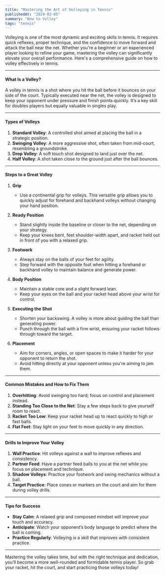 ```yaml
---
title: "Mastering the Art of Volleying in Tennis"
publishedAt: "2024-02-05"
summary: "How to Volley"
tags: "tennis"
---
```


Volleying is one of the most dynamic and exciting skills in tennis. It requires quick reflexes, proper technique, and the confidence to move forward and attack the ball near the net. Whether you're a beginner or an experienced player looking to refine your game, mastering the volley can significantly elevate your overall performance. Here's a comprehensive guide on how to volley effectively in tennis.

---

#### **What Is a Volley?**
A volley in tennis is a shot where you hit the ball before it bounces on your side of the court. Typically executed near the net, the volley is designed to keep your opponent under pressure and finish points quickly. It’s a key skill for doubles players but equally valuable in singles play.

---

#### **Types of Volleys**
1. **Standard Volley**: A controlled shot aimed at placing the ball in a strategic position.
2. **Swinging Volley**: A more aggressive shot, often taken from mid-court, resembling a groundstroke.
3. **Drop Volley**: A soft touch shot designed to land just over the net.
4. **Half Volley**: A shot taken close to the ground just after the ball bounces.

---

#### **Steps to a Great Volley**

1. **Grip**
   - Use a continental grip for volleys. This versatile grip allows you to quickly adjust for forehand and backhand volleys without changing your hand position.

2. **Ready Position**
   - Stand slightly inside the baseline or closer to the net, depending on your strategy.
   - Keep your knees bent, feet shoulder-width apart, and racket held out in front of you with a relaxed grip.

3. **Footwork**
   - Always stay on the balls of your feet for agility.
   - Step forward with the opposite foot when hitting a forehand or backhand volley to maintain balance and generate power.

4. **Body Position**
   - Maintain a stable core and a slight forward lean.
   - Keep your eyes on the ball and your racket head above your wrist for control.

5. **Executing the Shot**
   - Shorten your backswing. A volley is more about guiding the ball than generating power.
   - Punch through the ball with a firm wrist, ensuring your racket follows through toward the target.

6. **Placement**
   - Aim for corners, angles, or open spaces to make it harder for your opponent to return the shot.
   - Avoid hitting directly at your opponent unless you're aiming to jam them.

---

#### **Common Mistakes and How to Fix Them**

1. **Overhitting**: Avoid swinging too hard; focus on control and placement instead.
2. **Standing Too Close to the Net**: Stay a few steps back to give yourself room to react.
3. **Racket Too Low**: Keep your racket head up to react quickly to high or fast balls.
4. **Flat Feet**: Stay light on your feet to move quickly in any direction.

---

#### **Drills to Improve Your Volley**

1. **Wall Practice**: Hit volleys against a wall to improve reflexes and consistency.
2. **Partner Feed**: Have a partner feed balls to you at the net while you focus on placement and technique.
3. **Shadow Volleys**: Practice your footwork and swing mechanics without a ball.
4. **Target Practice**: Place cones or markers on the court and aim for them during volley drills.

---

#### **Tips for Success**
- **Stay Calm**: A relaxed grip and composed mindset will improve your touch and accuracy.
- **Anticipate**: Watch your opponent’s body language to predict where the ball is coming.
- **Practice Regularly**: Volleying is a skill that improves with consistent practice.

---

Mastering the volley takes time, but with the right technique and dedication, you’ll become a more well-rounded and formidable tennis player. So grab your racket, hit the court, and start practicing those volleys today!

